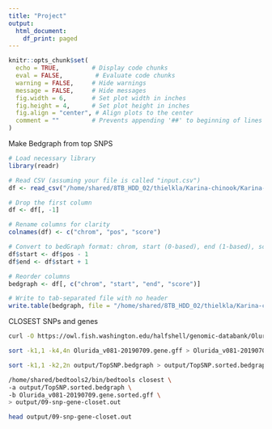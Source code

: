 ```yaml
---
title: "Project"
output:
  html_document:
    df_print: paged
---
```



```r
knitr::opts_chunk$set(
  echo = TRUE,         # Display code chunks
  eval = FALSE,         # Evaluate code chunks
  warning = FALSE,     # Hide warnings
  message = FALSE,     # Hide messages
  fig.width = 6,       # Set plot width in inches
  fig.height = 4,      # Set plot height in inches
  fig.align = "center", # Align plots to the center
  comment = ""         # Prevents appending '##' to beginning of lines in code output
)
```

Make Bedgraph from top SNPS

```r
# Load necessary library
library(readr)

# Read CSV (assuming your file is called "input.csv")
df <- read_csv("/home/shared/8TB_HDD_02/thielkla/Karina-chinook/Karina-chinook-v2/project/Top_1__FST_Loci.csv", col_types = cols())

# Drop the first column
df <- df[, -1]

# Rename columns for clarity
colnames(df) <- c("chrom", "pos", "score")

# Convert to bedGraph format: chrom, start (0-based), end (1-based), score
df$start <- df$pos - 1
df$end <- df$start + 1

# Reorder columns
bedgraph <- df[, c("chrom", "start", "end", "score")]

# Write to tab-separated file with no header
write.table(bedgraph, file = "/home/shared/8TB_HDD_02/thielkla/Karina-chinook/Karina-chinook-v2/project/TopSNP.bedgraph", sep = "\t", quote = FALSE, row.names = FALSE, col.names = FALSE)
```

CLOSEST SNPs and genes

```bash
curl -O https://owl.fish.washington.edu/halfshell/genomic-databank/Olurida_v081-20190709.gene.gff
```

```bash
sort -k1,1 -k4,4n Olurida_v081-20190709.gene.gff > Olurida_v081-20190709.gene.sorted.gff
```

```bash
sort -k1,1 -k2,2n output/TopSNP.bedgraph > output/TopSNP.sorted.bedgraph
```


```bash
/home/shared/bedtools2/bin/bedtools closest \
-a output/TopSNP.sorted.bedgraph \
-b Olurida_v081-20190709.gene.sorted.gff \
> output/09-snp-gene-closet.out

head output/09-snp-gene-closet.out
```

